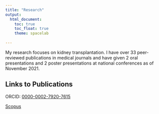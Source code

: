 ```yaml
---
title: "Research"
output: 
  html_document:
    toc: true
    toc_float: true
    theme: spacelab
  
---
```


My research focuses on kidney transplantation. I have over 33 peer-reviewed publications in medical journals and have given 2 oral presentations and 2 poster presentations at national conferences as of November 2021.

## Links to Publications

ORCID: [0000-0002-7920-7615](https://orcid.org/0000-0002-7920-7615)

[Scopus](https://www.scopus.com/authid/detail.uri?authorId=57209403444)






